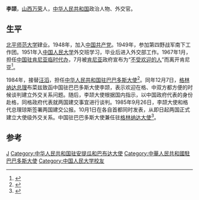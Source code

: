 '''李颉'''，[[山西|山西]][[萬榮縣|万荣]]人，[[中华人民共和国|中华人民共和国]]政治人物、外交官。

== 生平 ==
[[北平师范大学|北平师范大学]]肄业。1948年，加入[[中国共产党|中国共产党]]。1949年，参加第四野战军南下工作团。1951年入[[中国人民大学|中国人民大学]]外交班学习，毕业后进入外交部工作。1967年1月，担任[[中国驻肯尼亚大使列表|中国驻肯尼亚临时代办]]，7月被[[肯尼亚|肯尼亚]]政府宣布为“[[不受欢迎的人|不受欢迎的人]]”而离开肯尼亚<ref>{{cite news |title=我驻肯尼亚临时代办回京受到热烈欢迎 |url=http://www.laoziliao.net/rmrb/1967-07-06-4 |accessdate=2019-02-13 |work=人民日报 |date=1967-07-06 |archive-date=2019-02-14 |archive-url=https://web.archive.org/web/20190214061305/http://www.laoziliao.net/rmrb/1967-07-06-4 |dead-url=no }}</ref>。

1984年，接替[[汪滔_(外交官)|汪滔]]，担任[[中国驻巴巴多斯大使列表|中华人民共和国驻巴巴多斯大使]]<ref>{{cite web|author=中华人民共和国外交部|title=中国驻阿根廷历任大使|url=http://www.mfa.gov.cn/chn/pds/ziliao/wjrw/2167/2174/t9278.htm|publisher=中华人民共和国外交部|accessdate=2012-03-09}}</ref>。同年12月7日，[[格林納達總理|格林纳达总理]]布菜兹致函中国驻巴巴多斯大使李颉，表示欢迎在格、中双方都方便的时候谈判建立外交关系问题。随后，李颉大使根据国内指示，以中国政府代表的身份赴格，同格政府代表就两国建交事宜进行谈判。1985年9月26日，李颉大使和格代总理琼斯签署两国建交公报。10月1日在各自首都同时发表，从即日起两国正式建立大使级外交关系。中国驻巴巴多斯大使兼任驻[[中国驻格林纳达大使列表|格林纳达大使]]<ref>{{Cite book|title=拉美外交风云纪实|last=朱祥忠著|publisher=北京：[[五洲传播出版社|五洲传播出版社]]|year=2019.03|isbn=978-7-5085-3841-9|pages=257}}</ref>。

== 参考 ==
{{reflist}}
{{start box}}
{{s-dip}}
{{succession box|[[汪滔_(外交官)|汪滔]]|[[顾志方|顾志方]]|[[中国驻巴巴多斯大使列表|中华人民共和国驻巴巴多斯大使]]<br /><small>兼駐[[中國駐安提瓜和巴布達大使列表|安提瓜和巴布達]]</small>|1984年9月-1986年5月}}
{{end box}}
{{中国政治人物小作品}}

[[Category:李姓|J]]
[[Category:中华人民共和国驻安提瓜和巴布达大使|Category:中华人民共和国驻安提瓜和巴布达大使]]
[[Category:中華人民共和國駐巴巴多斯大使|Category:中華人民共和國駐巴巴多斯大使]]
[[Category:中国人民大学校友|Category:中国人民大学校友]]